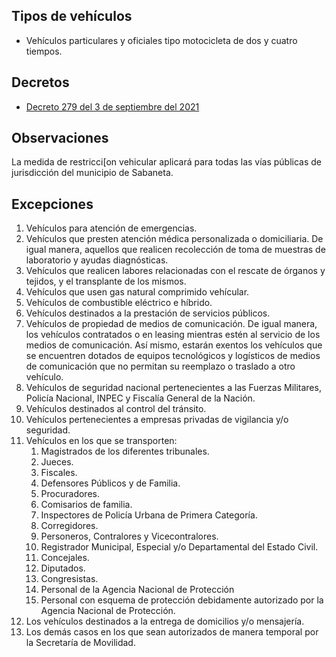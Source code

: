 ## Tipos de vehículos

- Vehículos particulares y oficiales tipo motocicleta de dos y cuatro tiempos.

## Decretos

- [Decreto 279 del 3 de septiembre del 2021](/sabaneta/decreto-279-del-3-de-septiembre-del-2021.pdf)

## Observaciones

La medida de restricci[on vehicular aplicará para todas las vías públicas de jurisdicción del municipio de Sabaneta.

## Excepciones

1. Vehículos para atención de emergencias.
2. Vehículos que presten atención médica personalizada o domiciliaria. De igual manera, aquellos que realicen recolección de toma de muestras de laboratorio y ayudas diagnósticas.
3. Vehículos que realicen labores relacionadas con el rescate de órganos y tejidos, y el transplante de los mismos.
4. Vehículos que usen gas natural comprimido vehícular.
5. Vehículos de combustible eléctrico e híbrido.
6. Vehículos destinados a la prestación de servicios públicos.
7. Vehículos de propiedad de medios de comunicación. De igual manera, los vehículos contratados o en leasing mientras estén al servicio de los medios de comunicación. Así mismo, estarán exentos los vehículos que se encuentren dotados de equipos tecnológicos y logísticos de medios de comunicación que no permitan su reemplazo o traslado a otro vehículo.
8. Vehículos de seguridad nacional pertenecientes a las Fuerzas Militares, Policía Nacional, INPEC y Fiscalía General de la Nación.
9. Vehículos destinados al control del tránsito.
10. Vehículos pertenecientes a empresas privadas de vigilancia y/o seguridad.
11. Vehículos en los que se transporten:
    1. Magistrados de los diferentes tribunales.
    2. Jueces.
    3. Fiscales.
    4. Defensores Públicos y de Familia.
    5. Procuradores.
    6. Comisarios de familia.
    7. Inspectores de Policía Urbana de Primera Categoría.
    8. Corregidores.
    9. Personeros, Contralores y Vicecontralores.
    10. Registrador Municipal, Especial y/o Departamental del Estado Civil.
    11. Concejales.
    12. Diputados.
    13. Congresistas.
    14. Personal de la Agencia Nacional de Protección
    15. Personal con esquema de protección debidamente autorizado por la Agencia Nacional de Protección.
12. Los vehículos destinados a la entrega de domicilios y/o mensajería.
13. Los demás casos en los que sean autorizados de manera temporal por la Secretaría de Movilidad.

